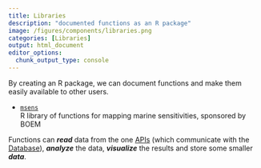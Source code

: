 ```yaml
---
title: Libraries
description: "documented functions as an R package"
image: /figures/components/libraries.png
categories: [Libraries]
output: html_document
editor_options: 
  chunk_output_type: console
---
```


By creating an R package, we can document functions and make them easily available to other users. 

- [`msens`](https://github.com/MarineSensitivity/msens)\
  R library of functions for mapping marine sensitivities, sponsored by BOEM

Functions can _**read**_ data from the one [APIs](api.qmd) (which communicate with the [Database](db.qmd)), _**analyze**_ the data, _**visualize**_ the results and store some smaller _**data**_.


